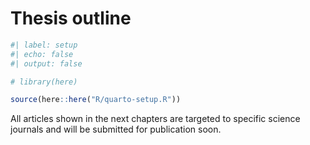 # Thesis outline {.unnumbered}

```r
#| label: setup
#| echo: false
#| output: false

# library(here)

source(here::here("R/quarto-setup.R"))
```

All articles shown in the next chapters are targeted to specific science journals and will be submitted for publication soon.
